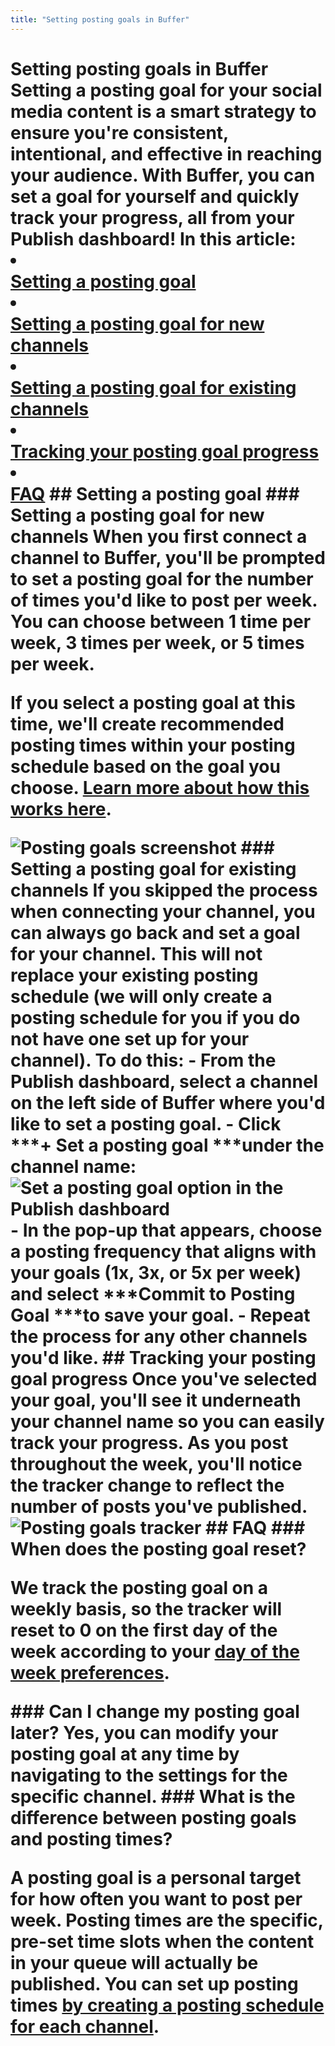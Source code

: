 ```yaml
---
title: "Setting posting goals in Buffer"
---
```


# Setting posting goals in Buffer <a href="javascript:window.print()" class="printArticle" title="Print this article" aria-label="Print this Article"><i class="icon-print"></i></a> Setting a posting goal for your social media content is a smart strategy to ensure you're consistent, intentional, and effective in reaching your audience. With Buffer, you can set a goal for yourself and quickly track your progress, all from your Publish dashboard! In this article: <li></li>[Setting a posting goal](#Setting-a-posting-goal-qanpC)</li> <li></li>[Setting a posting goal for new channels](#Setting-a-posting-goal-for-existing-channels-gZhO1)</li> <li></li>[Setting a posting goal for existing channels](#Setting-a-posting-goal-for-existing-channels-YjEB1)</li> <li></li>[Tracking your posting goal progress](#Tracking-your-posting-goal-progress-a9BJj)</li> <li></li>[FAQ](#FAQ-SxHIT)</li> ## Setting a posting goal ### Setting a posting goal for new channels When you first connect a channel to Buffer, you'll be prompted to set a posting goal for the number of times you'd like to post per week. You can choose between 1 time per week, 3 times per week, or 5 times per week. <p>If you select a posting goal at this time, we'll create recommended posting times within your posting schedule based on the goal you choose. [Learn more about how this works here](https://support.buffer.com//support.buffer.com/article/514-setting-up-your-timezones-and-posting-schedules#Setting-up-your-posting-schedule-with-Posting-Goals-in-Beta-aTUIa).</p> ![Posting goals screenshot](//d33v4339jhl8k0.cloudfront.net/docs/assets/64cb6cf86d4a3e191f237e66/images/6863e41fd4820f27313e3d30/file-qYv05B7R7Z.jpg) ### Setting a posting goal for existing channels If you skipped the process when connecting your channel, you can always go back and set a goal for your channel. This will not replace your existing posting schedule (we will only create a posting schedule for you if you do not have one set up for your channel). To do this: - From the Publish dashboard, select a channel on the left side of Buffer where you'd like to set a posting goal. - Click ***+ Set a posting goal ***under the channel name:</li> ![Set a posting goal option in the Publish dashboard](//d33v4339jhl8k0.cloudfront.net/docs/assets/64cb6cf86d4a3e191f237e66/images/67d1a01a89f5186a231762b7/file-A45cEoFCLS.jpg) - In the pop-up that appears, choose a posting frequency that aligns with your goals (1x, 3x, or 5x per week) and select ***Commit to Posting Goal ***to save your goal.</li> - Repeat the process for any other channels you'd like. ## Tracking your posting goal progress Once you've selected your goal, you'll see it underneath your channel name so you can easily track your progress. As you post throughout the week, you'll notice the tracker change to reflect the number of posts you've published. ![Posting goals tracker](//d33v4339jhl8k0.cloudfront.net/docs/assets/64cb6cf86d4a3e191f237e66/images/67d1a15bc580b51849de31b9/file-QCqixaWbwO.jpg) ## FAQ ### When does the posting goal reset? <p>We track the posting goal on a weekly basis, so the tracker will reset to 0 on the first day of the week according to your [day of the week preferences](https://support.buffer.com//support.buffer.com/article/651-how-to-use-the-new-calendar-feature-on-buffer#First-day-of-the-week-preferences-GMETU).</p> ### Can I change my posting goal later? Yes, you can modify your posting goal at any time by navigating to the settings for the specific channel. ### What is the difference between posting goals and posting times? <p>A posting goal is a personal target for how often you want to post per week. Posting times are the specific, pre-set time slots when the content in your queue will actually be published. You can set up posting times [by creating a posting schedule for each channel](https://support.buffer.com//support.buffer.com/article/514-setting-up-your-timezones-and-posting-schedules).</p>